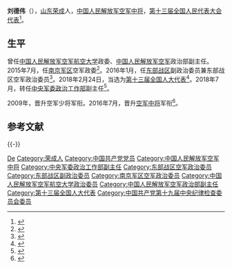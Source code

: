 '''刘德伟'''（{{bd|1958年|11月|||catIdx=}}），[[山东省|山东]][[荣成市|荣成]]人，[[中国人民解放军中将|中国人民解放军空军中将]]，[[第十三届全国人民代表大会代表名单|第十三届全国人民代表大会代表]]<ref>{{cite news|title=全国人民代表大会|url=http://210.82.31.1:8084/delegate/viewDelegate.action?dbid=200813279738|accessdate=2018-05-29|archive-url=https://web.archive.org/web/20180529132006/http://www.npc.gov.cn/delegate/viewDelegate.action?dbid=200813279738|archive-date=2018-05-29|dead-url=yes}}</ref>。

== 生平 ==
曾任[[中国人民解放军空军航空大学|中国人民解放军空军航空大学]]政委、[[中国人民解放军空军|中国人民解放军空军]]政治部副主任。2015年7月，任[[中国人民解放军南京军区|南京军区]]空军政委<ref>{{cite web|title=空军部队人事调整继续：刘德伟少将出任南京军区空军政委|url=http://www.thepaper.cn/newsDetail_forward_1359509|accessdate=2016-08-05|date=2016-08-04|publisher=澎湃新闻|archive-url=https://web.archive.org/web/20190502165243/http://www.thepaper.cn/newsDetail_forward_1359509|archive-date=2019-05-02|dead-url=no}}</ref>。2016年1月，任[[东部战区|东部战区]]副政治委员兼东部战区空军政治委员<ref>{{cite web|title=黄国显出任东部战区空军司令员，刘德伟任政委|url=http://www.thepaper.cn/newsDetail_forward_1430293|accessdate=2016-08-05|date=2016-08-04|publisher=澎湃新闻|archive-url=https://web.archive.org/web/20201030050132/https://www.thepaper.cn/newsDetail_forward_1430293|archive-date=2020-10-30|dead-url=no}}</ref>。2018年2月24日，当选为[[第十三届全国人民代表大会代表名单|第十三届全国人大代表]]<ref>{{Cite web|title=（受权发布）中华人民共和国第十三届全国人民代表大会代表名单|url=http://www.chinanews.com/gn/2018/02-25/8453959.shtml|accessdate=2021-02-13|work=中新网|archive-date=2018-02-27|archive-url=https://web.archive.org/web/20180227031724/http://www.chinanews.com/gn/2018/02-25/8453959.shtml|dead-url=no}}</ref>。2018年7月，转任[[中央军事委员会政治工作部|中央军委政治工作部]]副主任<ref>{{cite web|title=东部战区空军政委刘德伟中将调任军委政治工作部副主任|url=https://www.thepaper.cn/newsDetail_forward_2320182|accessdate=2018-08-04|website=澎湃新闻|archive-url=https://web.archive.org/web/20201215032157/https://www.thepaper.cn/newsDetail_forward_2320182|archive-date=2020-12-15|dead-url=no}}</ref>。

2009年，晋升空军少将军衔。2016年7月，晋升[[中国人民解放军中将|空军中将]]军衔<ref>{{cite web|title=空军举行将官晋衔仪式：刘德伟安兆庆晋升中将，8人晋升少将|url=http://www.thepaper.cn/newsDetail_forward_1509153|access-date=2016-08-05|date=2016-08-04|publisher=澎湃新闻|archive-url=https://web.archive.org/web/20160816202854/http://www.thepaper.cn/newsDetail_forward_1509153|archive-date=2016-08-16|dead-url=yes}}</ref>。

== 参考文献 ==
{{Reflist}}

{{-}}
{{start box}}
{{s-mil|pla}}
{{s-new}}
{{s-title|[[中国人民解放军东部战区空军|中国人民解放军东部战区空军]]政治委员|2016年1月—2018年7月}}
{{s-after|[[袁华智|袁华智]]}}  
{{s-before|[[于忠福|于忠福]]}}
{{s-title|[[中国人民解放军南京军区空军|中国人民解放军南京军区空军]]政治委员|2015年7月—2015年12月}}
{{s-after|机构撤销}}  
{{end box}}

{{中央军委|部}}

{{Authority control}}

{{DEFAULTSORT:Liu刘}}
[[Category:刘姓|De]]
[[Category:荣成人|Category:荣成人]]
[[Category:中国共产党党员|Category:中国共产党党员]]
[[Category:中国人民解放军空军中将|Category:中国人民解放军空军中将]]
[[Category:中央军委政治工作部副主任|Category:中央军委政治工作部副主任]]
[[Category:东部战区空军政治委员|Category:东部战区空军政治委员]]
[[Category:东部战区副政治委员|Category:东部战区副政治委员]]
[[Category:南京军区空军政治委员|Category:南京军区空军政治委员]]
[[Category:中国人民解放军空军航空大学政治委员|Category:中国人民解放军空军航空大学政治委员]]
[[Category:中国人民解放军空军政治部副主任|Category:中国人民解放军空军政治部副主任]]
[[Category:第十三届全国人大代表|Category:第十三届全国人大代表]]
[[Category:中国共产党第十九届中央纪律检查委员会委员|Category:中国共产党第十九届中央纪律检查委员会委员]]